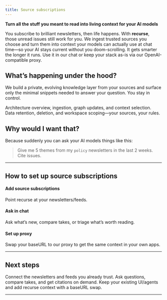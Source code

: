 ```yaml
---
title: Source subscriptions
---
```


**Turn all the stuff you meant to read into living context for your AI models**

You subscribe to brilliant newsletters, then life happens. With **recurse**, those unread issues still work for you. We ingest trusted sources you choose and turn them into context your models can actually use at chat time—so your AI stays current without you doom-scrolling. It gets smarter the longer it runs. Use it in our chat or keep your stack as-is via our OpenAI-compatible proxy.

## What’s happening under the hood?
We build a private, evolving knowledge layer from your sources and surface only the minimal snippets needed to answer your question. You stay in control. 

<Cards>
  <Card href="link" title="How it works">
    Architecture overview, ingestion, graph updates, and context selection.
  </Card>
  <Card href="link" title="Privacy & data controls">
    Data retention, deletion, and workspace scoping—your sources, your rules.
  </Card>
</Cards>

## Why would I want that?
Because suddenly you can ask your AI models things like this:

> Give me 5 themes from my `policy` newsletters in the last 2 weeks. Cite issues.


---

## How to set up source subscriptions

<div className='fd-steps [&_h4]:fd-step'>

#### Add source subscriptions
Point recurse at your newsletters/feeds.

#### Ask in chat
Ask what’s new, compare takes, or triage what’s worth reading.

#### Set up proxy
Swap your baseURL to our proxy to get the same context in your own apps.

</div>

---

## Next steps

<Cards>
  <Card href="link" title="Set up sources" >
    Connect the newsletters and feeds you already trust.
  </Card>
  <Card href="link" title="Use chat">
    Ask questions, compare takes, and get citations on demand.
  </Card>
  <Card href="link" title="OpenAI-compatible proxy">
    Keep your existing UI/agents and add recurse context with a baseURL swap.
  </Card>
</Cards>

---
